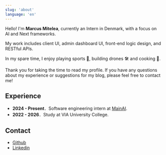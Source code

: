 ```yaml
---
slug: 'about'
language: 'en'
---
```


Hello! I'm **Marcus Mitelea**, currently an Intern in Denmark, with a focus on AI and Next frameworks.

My work includes client UI, admin dashboard UI, front-end logic design, and RESTful APIs.

In my spare time, I enjoy playing sports 🏀, building drones 🛠️ and cooking 🍳.

Thank you for taking the time to read my profile. If you have any questions about my experience or suggestions for my blog, please feel free to contact me!

## Experience

- **2024 - Present**．Software engineering intern at [MainAI](https://mainai.dk/).
- **2022 - 2026**．Study at VIA University College.

## Contact

- [Github](https://github.com/mitmarcus)
- [Linkedin](https://www.linkedin.com/in/mitmarcus/)
